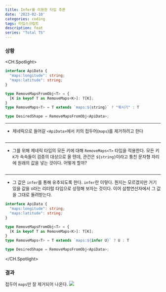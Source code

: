 ```yaml
---
title: Infer를 이용한 타입 추론
date: '2023-02-10'
categories: coding
tags: 타입스크립트
description: feat
series: "Total TS"
---
```

<HeadingNavigator />


### 상황

<CH.Spotlight>
```ts type.ts
interface ApiData {
  "maps:longitude": string;
  "maps:latitude": string;
}

type RemoveMapsFromObj<T> = {
  [K in keyof T as RemoveMaps<K>]: T[K];
}
type RemoveMaps<T> = T extends `maps:${string}` ? "뭐시기" : T

type DesiredShape = RemoveMapsFromObj<ApiData>;
```
---
- 제네릭으로 들어갈 `<ApiData>`에서 키의 접두어(`maps`)를 제거하려고 한다
```ts type.ts focus=1:4,11 mark=2[4:7],3[4:7]
```
---
- 그를 위해 제네릭 타입의 모든 키에 대해 `RemoveMaps<T>` 타입을 적용한다. 모든 키 `K`가 속속들이 검증의 대상으로 올 텐데, 관건은 `${string}`이라고 퉁친 문자형 자리에 원래의 값을 넣는 것이다. 어떻게 할까?
```ts type.ts focus=7,9 mark=7[17:32],9[40:45]
```
---
- 그 값은 `infer`를 통해 유추되도록 한다. `infer`란 이렇다. 뭔지는 모르겠지만 거기 있을 값을 `U`라는 리터럴 타입으로 상정해 보자는 것이다. 이어 삼항연산자에서 그 값을 그대로 돌려받는다.
```ts type.ts mark=9[40:46],9[52]
interface ApiData {
  "maps:longitude": string;
  "maps:latitude": string;
}

type RemoveMapsFromObj<T> = {
  [K in keyof T as RemoveMaps<K>]: T[K];
}
type RemoveMaps<T> = T extends `maps:${infer U}` ? U : T

type DesiredShape = RemoveMapsFromObj<ApiData>;
```
</CH.Spotlight>

### 결과
접두어 `maps`만 잘 제거되어 나온다.
<Img src='/images/2023/typescript/InferResult.webp' className="m-0" />